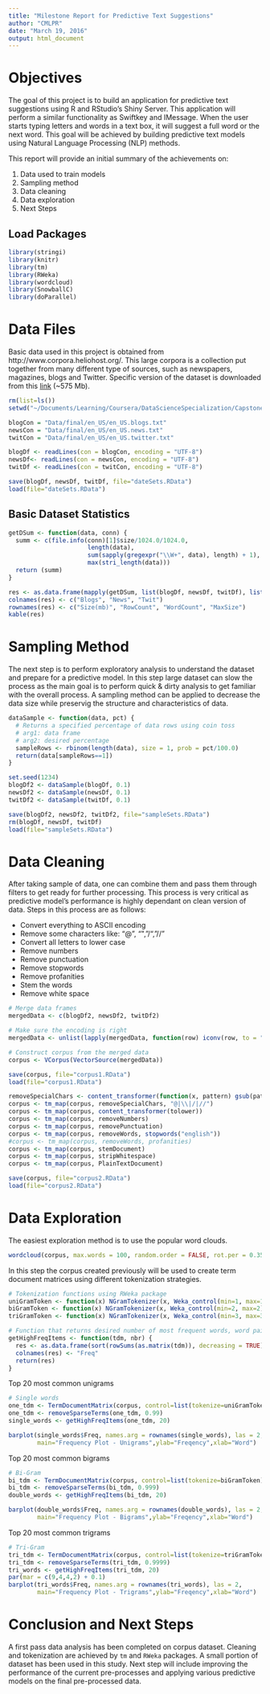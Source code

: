 ```yaml
---
title: "Milestone Report for Predictive Text Suggestions"
author: "CMLPR"
date: "March 19, 2016"
output: html_document
---
```


# Objectives 

The goal of this project is to build an application for predictive text suggestions using R and RStudio's Shiny Server. This application will perform a similar functionality as Swiftkey and IMessage. When the user starts typing letters and words in a text box, it will suggest a full word or the next word. This goal will be achieved by building predictive text models using Natural Language Processing (NLP) methods. 

This report will provide an initial summary of the achievements on:

1. Data used to train models
2. Sampling method
3. Data cleaning
4. Data exploration
5. Next Steps

## Load Packages

```r
library(stringi)
library(knitr)
library(tm)
library(RWeka)
library(wordcloud)
library(SnowballC)
library(doParallel)
```

# Data Files

Basic data used in this project is obtained from http://www.corpora.heliohost.org/. This large corpora is a collection put together from many different type of sources, such as newspapers, magazines, blogs and Twitter. Specific version of the dataset is downloaded from this [link](https://d396qusza40orc.cloudfront.net/dsscapstone/dataset/Coursera-SwiftKey.zip) (~575 Mb).

```r

rm(list=ls())
setwd("~/Documents/Learning/Coursera/DataScienceSpecialization/Capstone/")

blogCon = "Data/final/en_US/en_US.blogs.txt"
newsCon = "Data/final/en_US/en_US.news.txt"
twitCon = "Data/final/en_US/en_US.twitter.txt"

blogDf <- readLines(con = blogCon, encoding = "UTF-8")
newsDf<- readLines(con = newsCon, encoding = "UTF-8")
twitDf <- readLines(con = twitCon, encoding = "UTF-8")

```

```r
save(blogDf, newsDf, twitDf, file="dateSets.RData")
load(file="dateSets.RData")
```

## Basic Dataset Statistics

```r

getDSum <- function(data, conn) {
  summ <- c(file.info(conn)[1]$size/1024.0/1024.0, 
                      length(data),
                      sum(sapply(gregexpr("\\W+", data), length) + 1),
                      max(stri_length(data)))
  return (summ)
}

res <- as.data.frame(mapply(getDSum, list(blogDf, newsDf, twitDf), list(blogCon, newsCon, twitCon)))
colnames(res) <- c("Blogs", "News", "Twit")
rownames(res) <- c("Size(mb)", "RowCount", "WordCount", "MaxSize")
kable(res)
```

# Sampling Method

The next step is to perform exploratory analysis to understand the dataset and prepare for a predictive model. In this step large dataset can slow the process as the main goal is to perform quick & dirty analysis to get familiar with the overall process. A sampling method can be applied to decrease the data size while preservig the structure and characteristics of data.

```r

dataSample <- function(data, pct) {
  # Returns a specified percentage of data rows using coin toss
  # arg1: data frame
  # arg2: desired percentage
  sampleRows <- rbinom(length(data), size = 1, prob = pct/100.0)
  return(data[sampleRows==1])
}

set.seed(1234)
blogDf2 <- dataSample(blogDf, 0.1)
newsDf2 <- dataSample(newsDf, 0.1)
twitDf2 <- dataSample(twitDf, 0.1)
```

```r
save(blogDf2, newsDf2, twitDf2, file="sampleSets.RData")
rm(blogDf, newsDf, twitDf)
load(file="sampleSets.RData")
```

# Data Cleaning

After taking sample of data, one can combine them and pass them through filters to get ready for further processing. This process is very critical as predictive model's performance is highly dependant on clean version of data. Steps in this process are as follows:

* Convert everything to ASCII encoding
* Remove some characters like: "@", "\", "/", "//"
* Convert all letters to lower case
* Remove numbers
* Remove punctuation
* Remove stopwords
* Remove profanities
* Stem the words
* Remove white space

```r
# Merge data frames
mergedData <- c(blogDf2, newsDf2, twitDf2)

# Make sure the encoding is right
mergedData <- unlist(lapply(mergedData, function(row) iconv(row, to = "UTF-8", sub = "")))

# Construct corpus from the merged data
corpus <- VCorpus(VectorSource(mergedData))

```

```r
save(corpus, file="corpus1.RData")
load(file="corpus1.RData")
```

```r
removeSpecialChars <- content_transformer(function(x, pattern) gsub(pattern, " ", x))
corpus <- tm_map(corpus, removeSpecialChars, "@|\\|/|//")
corpus <- tm_map(corpus, content_transformer(tolower))
corpus <- tm_map(corpus, removeNumbers)
corpus <- tm_map(corpus, removePunctuation)
corpus <- tm_map(corpus, removeWords, stopwords("english"))
#corpus <- tm_map(corpus, removeWords, profanities)
corpus <- tm_map(corpus, stemDocument)
corpus <- tm_map(corpus, stripWhitespace)
corpus <- tm_map(corpus, PlainTextDocument)
```

```r
save(corpus, file="corpus2.RData")
load(file="corpus2.RData")
```

# Data Exploration

The easiest exploration method is to use the popular word clouds. 

```r
wordcloud(corpus, max.words = 100, random.order = FALSE, rot.per = 0.35, use.r.layout=FALSE, colors = brewer.pal(8, "Dark2"), scale=c(3,1))
```

In this step the corpus created previously will be used to create term document matrices using different tokenization strategies. 

```r

# Tokenization functions using RWeka package
uniGramToken <- function(x) NGramTokenizer(x, Weka_control(min=1, max=1))
biGramToken <- function(x) NGramTokenizer(x, Weka_control(min=2, max=2))
triGramToken <- function(x) NGramTokenizer(x, Weka_control(min=3, max=3))

# Function that returns desired number of most frequent words, word pairs
getHighFreqItems <- function(tdm, nbr) {
  res <- as.data.frame(sort(rowSums(as.matrix(tdm)), decreasing = TRUE)[1:nbr])
  colnames(res) <- "Freq"
  return(res)
}
```

Top 20 most common unigrams

```r
# Single words
one_tdm <- TermDocumentMatrix(corpus, control=list(tokenize=uniGramToken))
one_tdm <- removeSparseTerms(one_tdm, 0.99)
single_words <- getHighFreqItems(one_tdm, 20)

barplot(single_words$Freq, names.arg = rownames(single_words), las = 2,
        main="Frequency Plot - Unigrams",ylab="Freqency",xlab="Word")

```

Top 20 most common bigrams

```r
# Bi-Gram
bi_tdm <- TermDocumentMatrix(corpus, control=list(tokenize=biGramToken))
bi_tdm <- removeSparseTerms(bi_tdm, 0.999)
double_words <- getHighFreqItems(bi_tdm, 20)

barplot(double_words$Freq, names.arg = rownames(double_words), las = 2,
        main="Frequency Plot - Bigrams",ylab="Freqency",xlab="Word")

```

Top 20 most common trigrams

```r
# Tri-Gram
tri_tdm <- TermDocumentMatrix(corpus, control=list(tokenize=triGramToken))
tri_tdm <- removeSparseTerms(tri_tdm, 0.9999)
tri_words <- getHighFreqItems(tri_tdm, 20)
par(mar = c(9,4,4,2) + 0.1)
barplot(tri_words$Freq, names.arg = rownames(tri_words), las = 2,
        main="Frequency Plot - Trigrams",ylab="Freqency",xlab="Word")

```

# Conclusion and Next Steps

A first pass data analysis has been completed on corpus dataset. Cleaning and tokenization are achieved by `tm` and `RWeka` packages.  A small portion of dataset has been used in this study. Next step will include improving the performance of the current pre-processes and applying various predictive models on the final pre-processed data. 
